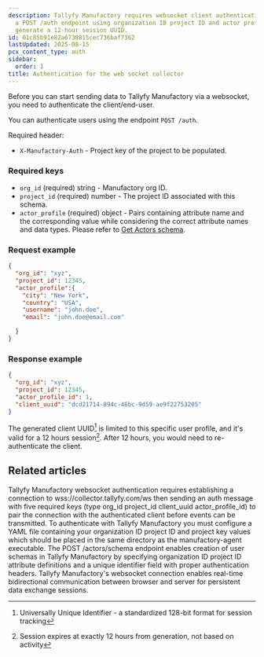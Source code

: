 ```yaml
---
description: Tallyfy Manufactory requires websocket client authentication through
  a POST /auth endpoint using organization ID project ID and actor profile data to
  generate a 12-hour session UUID.
id: 01c85b91e82a6730815cec736baf7362
lastUpdated: 2025-08-15
pcx_content_type: auth
sidebar:
  order: 1
title: Authentication for the web socket collector
---
```


Before you can start sending data to Tallyfy Manufactory via a websocket, you need to authenticate the client/end-user.

You can authenticate users using the endpoint `POST /auth`.

Required header:

- `X-Manufactory-Auth` - Project key of the project to be populated.

### Required keys

- `org_id` (required) string - Manufactory org ID.
- `project_id` (required) number - The project ID associated with this schema.
- `actor_profile` (required) object - Pairs containing attribute name and the corresponding value while considering the correct attribute names and data types. Please refer to [Get Actors schema](/products/manufactory/actors/get_schema/).

### Request example
```json
{
  "org_id": "xyz",
  "project_id": 12345,
  "actor_profile":{
    "city": "New York",
    "country": "USA",
    "username": "john.doe",
    "email": "john.doe@email.com"

  }
}
```

### Response example

```json
{
  "org_id": "xyz",
  "project_id": 12345,
  "actor_profile_id": 1,
  "client_uuid": "dcd21714-894c-46bc-9d59-ae9f22753205"
}
```

The generated client UUID[^1] is limited to this specific user profile, and it's valid for a 12 hours session[^2]. After 12 hours, you would need to re-authenticate the client.



[^1]: Universally Unique Identifier - a standardized 128-bit format for session tracking
[^2]: Session expires at exactly 12 hours from generation, not based on activity

## Related articles
<CardGrid>
<LinkTitleCard header="<b>Websocket > Connect to our web socket server</b>" href="/products/manufactory/collector/websocket/connect_to_ws/" > Tallyfy Manufactory websocket authentication requires establishing a connection to wss://collector.tallyfy.com/ws then sending an auth message with five required keys (type org_id project_id client_uuid actor_profile_id) to pair the connection with the authenticated client before events can be transmitted. </LinkTitleCard>
<LinkTitleCard header="<b>Agent > Authentication for the agent collector</b>" href="/products/manufactory/collector/agent/auth/" > To authenticate with Tallyfy Manufactory you must configure a YAML file containing your organization ID project ID and project key values which should be placed in the same directory as the manufactory-agent executable. </LinkTitleCard>
<LinkTitleCard header="<b>Actors > Create actors schema</b>" href="/products/manufactory/actors/create_schema/" > The POST /actors/schema endpoint enables creation of user schemas in Tallyfy Manufactory by specifying organization ID project ID attribute definitions and a unique identifier field with proper authentication headers. </LinkTitleCard>
<LinkTitleCard header="<b>Collector > Collecting events via websocket</b>" href="/products/manufactory/collector/websocket/" > Tallyfy Manufactory's websocket connection enables real-time bidirectional communication between browser and server for persistent data exchange sessions. </LinkTitleCard>
</CardGrid>